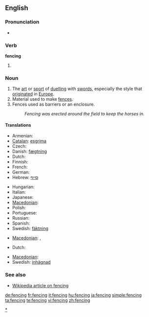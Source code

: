 ==English==

===Pronunciation===
* {{rhymes|ɛnsɪŋ}}

===Verb===
'''fencing'''

# {{present participle of|[[fence]]}}

===Noun===
{{en-noun}}

# The [[art]] or [[sport]] of [[duel]]ling with [[sword]]s, especially the style that [[originate]]d in [[Europe]].
# Material used to make [[fence]]s.
# Fences used as barriers or an enclosure.
#: ''Fencing was erected around the field to keep the horses in.''

====Translations====

{{trans-top|sport}}
* Armenian: {{t-|hy|սուսերամարտ|tr=suseramart|sc=Armn|xs=Armenian}}
* [[Catalan]]: [[esgrima#Catalan|esgrima]]
* Czech: {{t-|cs|šerm|m}}
* Danish: [[fægtning]] {{c}}
* Dutch: {{t+|nl|schermen}}
* Finnish: {{t-|fi|miekkailu}}
* French: {{t+|fr|escrime|f}}
* German: {{t+|de|Fechten|n}}
* Hebrew: [[סייף]]
{{trans-mid}}
* Hungarian: {{t+|hu|vívás}}
* Italian: {{t-|it|scherma|f}}
* Japanese: {{t+|ja|フェンシング|sc=Jpan}}
* [[Macedonian]]: {{t|mk|мечувалство|n|tr=mečuválstvo|sc=Cyrl}}
* Polish: {{t-|pl|szermierka}}
* Portuguese: {{t+|pt|esgrima|f}}
* Russian: {{t+|ru|фехтование|n|tr=fextovánie|sc=Cyrl}}
* Spanish: {{t-|es|esgrima|f}}
* Swedish: [[fäktning]]
{{trans-bottom}}

{{trans-top|material used to make fences}}
{{trans-mid}}
* [[Macedonian]]: {{t|mk|тараба|f|tr=táraba|sc=Cyrl}},  {{t|mk|тараби|p|tr=tárabi|sc=Cyrl}}
{{trans-bottom}}

{{trans-top|fences used as barriers or an enclosure}}
* Dutch: {{t-|nl|hekwerk|n}}
{{trans-mid}}
* [[Macedonian]]: {{t|mk|ограда|f|tr=ógrada|sc=Cyrl}}
* Swedish: [[inhägnad]]
{{trans-bottom}}

===See also===
* [[w:fencing|Wikipedia article on fencing]]

[[Category:Fencing|*]]

[[de:fencing]]
[[fr:fencing]]
[[it:fencing]]
[[hu:fencing]]
[[ja:fencing]]
[[simple:fencing]]
[[ta:fencing]]
[[te:fencing]]
[[vi:fencing]]
[[zh:fencing]]